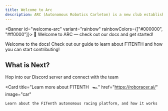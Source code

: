 ```yaml
---
title: Welcome to Arc
description: ARC (Autonomous Robotics Carleton) is a new club established at Carleton University, Ottawa, Canada in 2025. The club focuses on engineering an autonomous RC car, and having it compete in races against other autonomous RC cars.
---
```




<Banner id="welcome-arc" variant="rainbow" rainbowColors={["#000000", "#ff0000"]}>
  🚀 Welcome to ARC — check out our docs and get started!
</Banner>

Welcome to the docs! Check out our guide to learn about F1TENTH and how you can start contributing!

## What is Next?


<Cards>
  <Card title="Join the ARC community &nbsp; 🏁" 
  href="https://discord.gg/GQu4TP46u9"
  image="/discord-logo.png"
>
  Hop into our Discord server and connect with the team
  </Card>


  <Card 
    title="Learn more about F1TENTH &nbsp; 🏎️" 
    href="https://roboracer.ai/" 
    image="car"
  >
    Learn about the F1Tenth autonomous racing platform, and how it works
  </Card>

</Cards>
